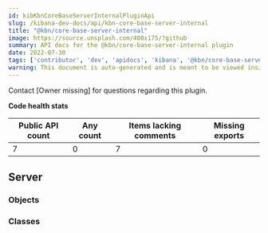 ```yaml
---
id: kibKbnCoreBaseServerInternalPluginApi
slug: /kibana-dev-docs/api/kbn-core-base-server-internal
title: "@kbn/core-base-server-internal"
image: https://source.unsplash.com/400x175/?github
summary: API docs for the @kbn/core-base-server-internal plugin
date: 2022-07-30
tags: ['contributor', 'dev', 'apidocs', 'kibana', '@kbn/core-base-server-internal']
warning: This document is auto-generated and is meant to be viewed inside our experimental, new docs system. Reach out in #docs-engineering for more info.
---
```




Contact [Owner missing] for questions regarding this plugin.

**Code health stats**

| Public API count  | Any count | Items lacking comments | Missing exports |
|-------------------|-----------|------------------------|-----------------|
| 7 | 0 | 7 | 0 |

## Server

### Objects
<DocDefinitionList data={kbnCoreBaseServerInternalObj.server.objects}/>

### Classes
<DocDefinitionList data={kbnCoreBaseServerInternalObj.server.classes}/>

